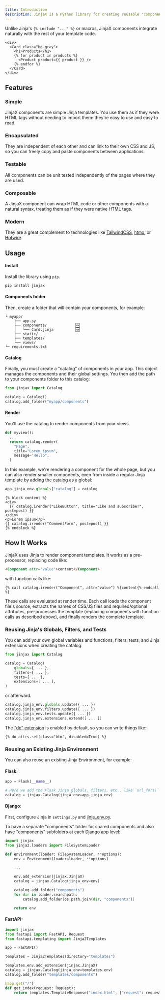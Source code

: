 ```yaml
---
title: Introduction
description: JinjaX is a Python library for creating reusable "components" - encapsulated template snippets that can take arguments and render to HTML. They are similar to React or Vue components, but they render on the server side, not in the browser.
---
```



Unlike Jinja's `{% include "..." %}` or macros, JinjaX components integrate naturally with the rest of your template code.

```html+jinja
<div>
  <Card class="bg-gray">
    <h1>Products</h1>
    {% for product in products %}
      <Product product={{ product }} />
    {% endfor %}
  </Card>
</div>
```

## Features

### Simple

JinjaX components are simple Jinja templates. You use them as if they were HTML tags without needing to import them: they're easy to use and easy to read.

### Encapsulated

They are independent of each other and can link to their own CSS and JS, so you can freely copy and paste components between applications.

### Testable

All components can be unit tested independently of the pages where they are used.

### Composable

A JinjaX component can wrap HTML code or other components with a natural syntax, treating them as if they were native HTML tags.

### Modern

They are a great complement to technologies like [TailwindCSS](https://tailwindcss.com/), [htmx](https://htmx.org/), or [Hotwire](https://hotwired.dev/).

## Usage

#### Install

Install the library using `pip`.

```bash
pip install jinjax
```

#### Components folder

Then, create a folder that will contain your components, for example:

```
└ myapp/
    ├── app.py
    ├── components/             🆕
    │   └── Card.jinja          🆕
    ├── static/
    ├── templates/
    └── views/
└─ requirements.txt
```

#### Catalog

Finally, you must create a "catalog" of components in your app. This object manages the components and their global settings. You then add the path to your components folder to this catalog:

```python
from jinjax import Catalog

catalog = Catalog()
catalog.add_folder("myapp/components")
```

#### Render

You'll use the catalog to render components from your views.

```python
def myview():
  ...
  return catalog.render(
    "Page",
    title="Lorem ipsum",
    message="Hello",
  )
```

In this example, we're rendering a component for the whole page, but you can also render smaller components, even from inside a regular Jinja template by adding the catalog as a global:

```python
app.jinja_env.globals["catalog"] = catalog
```

```html+jinja
{% block content %}
<div>
  {{ catalog.irender("LikeButton", title="Like and subscribe!", post=post) }}
</div>
<p>Lorem ipsum</p>
{{ catalog.irender("CommentForm", post=post) }}
{% endblock %}
```

## How It Works

JinjaX uses Jinja to render component templates. It works as a pre-processor, replacing code like:

```html
<Component attr="value">content</Component>
```

with function calls like:

```html+jinja
{% call catalog.irender("Component", attr="value") %}content{% endcall %}
```

These calls are evaluated at render time. Each call loads the component file's source, extracts the names of CSS/JS files and required/optional attributes, pre-processes the template (replacing components with function calls as described above), and finally renders the complete template.

### Reusing Jinja's Globals, Filters, and Tests

You can add your own global variables and functions, filters, tests, and Jinja extensions when creating the catalog:

```python
from jinjax import Catalog

catalog = Catalog(
    globals={ ... },
    filters={ ... },
    tests={ ... },
    extensions=[ ... ],
)
```

or afterward.

```python
catalog.jinja_env.globals.update({ ... })
catalog.jinja_env.filters.update({ ... })
catalog.jinja_env.tests.update({ ... })
catalog.jinja_env.extensions.extend([ ... ])
```

The ["do" extension](https://jinja.palletsprojects.com/en/3.0.x/extensions/#expression-statement) is enabled by default, so you can write things like:

```html+jinja
{% do attrs.set(class="btn", disabled=True) %}
```

### Reusing an Existing Jinja Environment

You can also reuse an existing Jinja Environment, for example:

#### Flask:

```python
app = Flask(__name__)

# Here we add the Flask Jinja globals, filters, etc., like `url_for()`
catalog = jinjax.Catalog(jinja_env=app.jinja_env)
```

#### Django:

First, configure Jinja in `settings.py` and [jinja_env.py](https://docs.djangoproject.com/en/5.0/topics/templates/#django.template.backends.jinja2.Jinja2).

To have a separate "components" folder for shared components and also have "components" subfolders at each Django app level:

```python
import jinjax
from jinja2.loaders import FileSystemLoader

def environment(loader: FileSystemLoader, **options):
    env = Environment(loader=loader, **options)

    ...

    env.add_extension(jinjax.JinjaX)
    catalog = jinjax.Catalog(jinja_env=env)

    catalog.add_folder("components")
    for dir in loader.searchpath:
        catalog.add_folder(os.path.join(dir, "components"))

    return env
```

#### FastAPI:

```python
import jinjax
from fastapi import FastAPI, Request
from fastapi.templating import Jinja2Templates

app = FastAPI()

templates = Jinja2Templates(directory="templates")

templates.env.add_extension(jinjax.JinjaX)
catalog = jinjax.Catalog(jinja_env=templates.env)
catalog.add_folder("templates/components")

@app.get("/")
def get_index(request: Request):
    return templates.TemplateResponse("index.html", {"request": request})
```
